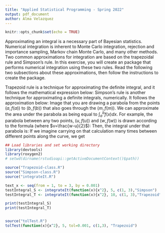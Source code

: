 ```yaml
---
title: "Applied Statistical Programming - Spring 2022"
output: pdf_document
author: Alma Velazquez
---
```


```r
knitr::opts_chunk$set(echo = TRUE)
```

\begin{center}
{\Large{\textbf{Problem Set 5}}} \\
\vspace{4 bp}
Due Wednesday, March 30, 10:00 AM (Before Class) \\
\end{center}

\section*{Instructions}
\begin{enumerate}
  \item The following questions should each be answered within an Rmarkdown file. Be sure to provide many comments in your code blocks to facilitate grading. Undocumented code will not be graded.
  \item Work on git. Continue to work in the repository you forked from \url{https://github.com/johnsontr/AppliedStatisticalProgramming2022} and add your code for Problem Set 5. Commit and push frequently. Use meaningful commit messages because these will affect your grade.
  \item You may work in teams, but each student should develop their own Rmarkdown file. To be clear, there should be no copy and paste. Each keystroke in the assignment should be your own.
\end{enumerate}


\section*{Numerical Integration}

Approximating an integral is a necessary part of Bayesian statistics. Numerical integration is inherent to Monte Carlo integration, rejection and importance sampling, Markov chain Monte Carlo, and many other methods. Two common approximations for integration are based on the trapezoidal rule and Simpson's rule. In this exercise, you will create an \texttt{S4} package that performs numerical integration using these two rules. Read the following two subsections about these approximations, then follow the instructions to create the package.

\subsection*{Trapezoidal Rule}
Trapezoid rule is a technique for approximating the definite integral, and it follows the mathematical expression below:
 \begin{align*} 
 \int_a^b f(x) dx &\approx T\\
T &= \frac{h}{2}(f(x_0) + 2f(x_1) + ... + 2(f_{n-1}) + f(x_n))\\
\text{where } h &= \frac{b-a}{n} 
\end{align*}
\begin{figure}[h!]\centering 
\includegraphics[width=0.6\linewidth]{trapezoidal_rule_illustration.png} 
\end{figure}


\subsection*{Simpsons Rule}
Simpson's rule is another technique for approximating a definite integrals, numerically. It follows the approximation below:
 \begin{align*} 
 \int_a^b f(x) dx &\approx S\\
S &= \frac{h}{3}(f(x_0) + 4f(x_1) + 2f(x_2) + 4f(x_3) +  ... + 4(f_{n-1}) + f(x_n))\\
\text{where } h &= \frac{b-a}{h} 
\end{align*}
Image that you are drawing a parabola from the points $(a, f(a))$ to $(b, f(b))$ that also goes through the $(m, f(m))$. We can approximate the area under the parabola as being equal to $\int_a^b f(x) dx$.
\begin{figure}[h!]\centering 
\includegraphics[width=0.6\linewidth]{Simpsons_method_illustration.png} 
\end{figure}
For example, the parabola between any two points, $(u, f(u))$ and $(w, f(w))$ is drawn according to the formula (where $v=\frac{w-u}{2}$):
 \begin{align*} 
p(x) = f(u) \frac{(x-v)(x-w)}{(u-v)(u-w)} +f(v) \frac{(x-u)(x-w)}{(v-u)(v-w)} + f(w) \frac{(x-u)(x-v)}{(w-u)(w-v)}
\end{align*}
Then, the integral under that parabola is:
 \begin{align*} 
 \int_u^w p(x)dx = \frac{h}{3}(f(u) + 4(f(v)) + f(w))
\end{align*}
If we imagine carrying on that calculation many times between different points along the curve, we get  \begin{align*} 
 \int_a^b f(x) dx & \approx S\\
  S &= \frac{h}{3}(f(x_0) + 4f(x_1) + 2f(x_2) + 4f(x_3)... + 4f(x_{n-1}) + f(x_n))\\
  \text{where } h=\frac{b-a}{n}\\
\end{align*}
\begin{figure}[h!]\centering 
\includegraphics[width=0.6\linewidth]{simpson.png} 
\end{figure}




\section*{Create an S4 Package}
\begin{enumerate}
\item To prepare for your midterm, you will use \texttt{devtools} to create an S4 R package named \texttt{integrateIt}.

\item The package should include appropriate functions and appropriate documentation. For example, your package documentation needs to provide example usage that verifies basic functionality.

\item The package should have two classes: \texttt{Trapezoid} and \texttt{Simpson}

\item The package should have one generic: \texttt{integrateIt}

\item The package should contain at least two methods: \texttt{integrateIt}, \texttt{print}, and an optional extra credit method \texttt{tolTest}
\begin{enumerate}
\item \texttt{integrateIt} method 
\begin{enumerate}
\item Takes four arguments: a vector of values $(x)$, a vector of evaluated values $(f(x)=y)$, starting/ending values $(a,b)$, and a \textit{Rule} argument that can be either "Trapezoid" or "Simpson".
\item Have three outputs: an object of class \texttt{Trapezoid} or class \texttt{Simpson}, the values of $x$ and $y$, and the result
\item Both classes should have validation methods that include a few appropriate tests
\item you will need to create an \texttt{initialize} function for each class, which will be used internally by \texttt{integrateIt}
\end{enumerate}



\item \texttt{print} method 
\begin{enumerate}
\item A very simple print method for each class, which prints out just the integrated value (rather than all of the results)
\end{enumerate}

\end{enumerate}

\begin{enumerate}
\item Extra Credit: \texttt{tolTest} method
\begin{enumerate}
\item A \texttt{fun} (function)
\item A \texttt{tolerance} argument
\item A \texttt{rule} argument that indicates whether the Trapezoidal or Simpson's 
\item A \texttt{start} argument for the number of intervals it should start with
\item A \texttt{correct} argument that provides the correct answer for the integral
\end{enumerate}



\texttt{tolTest} should take in a function and increase the number of intervals $n$ until the answer it provides using the specified approximation is within \texttt{tolerance} of the correct answer. Use \texttt{integrate()} to do this. \texttt{tolTest} output should be
\begin{enumerate}
\item The inputs
\item The final $n$
\item The absolute error of the estimate
\end{enumerate}
\end{enumerate}
\end{enumerate}

```r
## Load libraries and set working directory
library(devtools)
library(roxygen2)
# setwd(dirname(rstudioapi::getActiveDocumentContext()$path))
```

```r
source("Trapezoid-class.R")
source("Simpson-class.R")
source("integrateIt.R")

text_x <- seq(from = 1, to = 3, by = 0.001)
testIntegral_S <- integrateIt(function(x){x^2}, 5, c(1, 3),"Simpson")
testIntegral_T <- integrateIt(function(x){x^2}, 10, c(1, 3),"Trapezoid")

print(testIntegral_S)
print(testIntegral_T)



```

```r
source("tolTest.R")
tolTest(function(x){x^2}, 5, tol=0.001, c(1,3), "Trapezoid")
```

